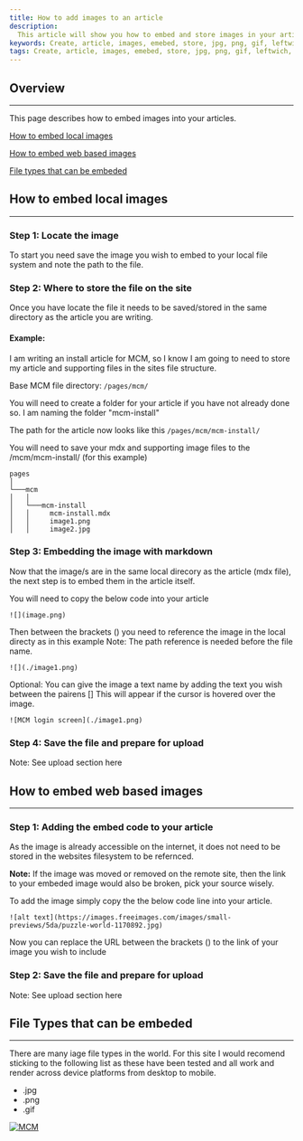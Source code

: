 ```yaml
---
title: How to add images to an article
description:
  This article will show you how to embed and store images in your article.
keywords: Create, article, images, emebed, store, jpg, png, gif, leftwich, how to
tags: Create, article, images, emebed, store, jpg, png, gif, leftwich, how to
---
```



[//]: # (Change the name and date parameters in the following line for it to appear correctly on the site)

<ArticleDetails name="Mark Leftwich" lastUpdated="Aug 11th 2020" readTimeMinutes="7" />

## Overview
---
This page describes how to embed images into your articles.

[How to embed local images](#how-to-embed-local-images)

[How to embed web based images](#how-to-embed-web-based-images)

[File types that can be embeded](#file-types-that-can-be-embeded)


## How to embed local images
---

### Step 1: Locate the image
To start you need save the image you wish to embed to your local file system and note the path to the file.

### Step 2: Where to store the file on the site
Once you have locate the file it needs to be saved/stored in the same directory as the article you are writing. 

#### Example:  
I am writing an install article for MCM, so I know I am going to need to store my article and supporting files in the sites file structure.

Base MCM file directory: ```/pages/mcm/```

You will need to create a folder for your article if you have not already done so. I am naming the folder "mcm-install"

The path for the article now looks like this ```/pages/mcm/mcm-install/```

You will need to save your mdx and supporting image files to the /mcm/mcm-install/ (for this example)


```
pages
│
└───mcm    
│   │
│   └───mcm-install
│   │     mcm-install.mdx
│   │     image1.png
│   │     image2.jpg

```

### Step 3: Embedding the image with markdown
Now that the image/s are in the same local direcory as the article (mdx file), the next step is to embed them in the article itself.

You will need to copy the below code into your article

```
![](image.png)
```

Then between the brackets () you need to reference the image in the local directy as in this example
Note: The path reference is needed before the file name.

```
![](./image1.png)
```

Optional: You can give the image a text name by adding the text you wish between the pairens []
This will appear if the cursor is hovered over the image.

```
![MCM login screen](./image1.png)
```

### Step 4: Save the file and prepare for upload
Note: See upload section here



## How to embed web based images
---

### Step 1: Adding the embed code to your article
As the image is already accessible on the internet, it does not need to be stored in the websites filesystem to be refernced. 

**Note:** If the image was moved or removed on the remote site, then the link to your embeded image would also be broken, pick your source wisely.

To add the image simply copy the the below code line into your article.

```
![alt text](https://images.freeimages.com/images/small-previews/5da/puzzle-world-1170892.jpg)
```

Now you can replace the URL between the brackets () to the link of your image you wish to include

### Step 2: Save the file and prepare for upload
Note: See upload section here



## File Types that can be embeded
---
There are many iage file types in the world. For this site I would recomend sticking to the following list as these have been tested and all work and render across device platforms from desktop to mobile.

- .jpg
- .png
- .gif



[![MCM](../../../images/SWAT_Header.gif)](https://ibmintegration.github.io/cp4mcm-swat-kb/)